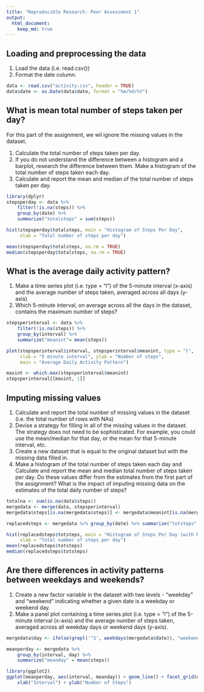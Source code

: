 ```yaml
---
title: "Reproducible Research: Peer Assessment 1"
output: 
  html_document:
    keep_md: true
---
```



## Loading and preprocessing the data
1. Load the data (i.e. read.csv())
2. Format the date column.
```r
data <- read.csv("activity.csv", header = TRUE)
data$date <- as.Date(data$date, format = "%m/%d/%Y")
```
## What is mean total number of steps taken per day?
For this part of the assignment, we wil ignore the missing values in the dataset.

1. Calculate the total number of steps taken per day.
2. If you do not understand the difference between a histogram and a barplot, research the difference between them. Make a histogram of the total number of steps taken each day.
3. Calculate and report the mean and median of the total number of steps taken per day.
```r
library(dplyr)
stepsperday <- data %>% 
    filter(!is.na(steps)) %>%
    group_by(date) %>% 
    summarize("totalsteps" = sum(steps))

hist(stepsperday$totalsteps, main = "Histogram of Steps Per Day", 
     xlab = "Total number of steps per day")

mean(stepsperday$totalsteps, na.rm = TRUE)
median(stepsperday$totalsteps, na.rm = TRUE)
```

## What is the average daily activity pattern?
1. Make a time series plot (i.e. type = "l") of the 5-minute interval (x-axis) and the average number of steps taken, averaged across all days (y-axis)
2. Which 5-minute interval, on average across all the days in the dataset, contains the maximum number of steps?
```r
stepsperinterval <- data %>% 
    filter(!is.na(steps)) %>%
    group_by(interval) %>% 
    summarize("meanint"= mean(steps))

plot(stepsperinterval$interval, stepsperinterval$meanint, type = "l",
     xlab = "5 minute interval", ylab = "Number of steps", 
     main = "Average Daily Activity Pattern")

maxint <- which.max(stepsperinterval$meanint)
stepsperinterval[[maxint, 1]]
```

## Imputing missing values
1. Calculate and report the total number of missing values in the dataset (i.e. the total number of rows with NAs)
2. Devise a strategy for filling in all of the missing values in the dataset. The strategy does not need to be sophisticated. For example, you could use the mean/median for that day, or the mean for that 5-minute interval, etc.
3. Create a new dataset that is equal to the original dataset but with the missing data filled in.
4. Make a histogram of the total number of steps taken each day and Calculate and report the mean and median total number of steps taken per day. Do these values differ from the estimates from the first part of the assignment? What is the impact of imputing missing data on the estimates of the total daily number of steps?
```r
totalna <- sum(is.na(data$steps))
mergedata <- merge(data, stepsperinterval)
mergedata$steps[is.na(mergedata$steps)] <- mergedata$meanint[is.na(mergedata$steps)]

replacedsteps <- mergedata %>% group_by(date) %>% summarize("totsteps" = sum(steps))

hist(replacedsteps$totsteps, main = "Histogram of Steps Per Day (with NA's replaced)", 
     xlab = "Total number of steps per day")
mean(replacedsteps$totsteps)
median(replacedsteps$totsteps)
```

## Are there differences in activity patterns between weekdays and weekends?
1. Create a new factor variable in the dataset with two levels - "weekday" and "weekend" indicating whether a given date is a weekday or weekend day.
2. Make a panel plot containing a time series plot (i.e. type = "l") of the 5-minute interval (x-axis) and the average number of steps taken, averaged across all weekday days or weekend days (y-axis).
```r
mergedata$day <- ifelse(grepl('^S', weekdays(mergedata$date)), "weekend", "weekday")

meanperday <- mergedata %>%
    group_by(interval, day) %>%
    summarize("meanday" = mean(steps))

library(ggplot2)
ggplot(meanperday, aes(interval, meanday)) + geom_line() + facet_grid(day~.) + 
    xlab("Interval") + ylab("Number of Steps")
```